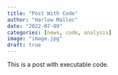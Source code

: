```yaml
---
title: "Post With Code"
author: "Harlow Malloc"
date: "2022-07-09"
categories: [news, code, analysis]
image: "image.jpg"
draft: true
---
```


This is a post with executable code.
